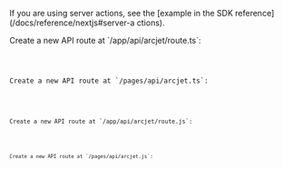 
If you are using server actions, see the [example in the SDK
reference](/docs/reference/nextjs#server-a
ctions).

<SelectableContent client:idle syncKey="language" frameworkSwitcher>
<div slot="TS (App)" slotIdx="1">
Create a new API route at `/app/api/arcjet/route.ts`:

<Code
  code={Step3AppTS}
  lang="ts"
  title="/app/api/arcjet/route.ts"
/>
</div>
<div slot="TS (Pages)" slotIdx="2">
Create a new API route at `/pages/api/arcjet.ts`:

<Code
  code={Step3PagesTS}
  lang="ts"
  title="/pages/api/arcjet.ts"
/>
</div>
<div slot="JS (App)" slotIdx="3">
Create a new API route at `/app/api/arcjet/route.js`:

<Code
  code={Step3AppJS}
  lang="js"
  title="/app/api/arcjet/route.js"
/>
</div>
<div slot="JS (Pages)" slotIdx="4">
Create a new API route at `/pages/api/arcjet.js`:

<Code
  code={Step3PagesJS}
  lang="js"
  title="/pages/api/arcjet.js"
/>
</div>
</SelectableContent>
